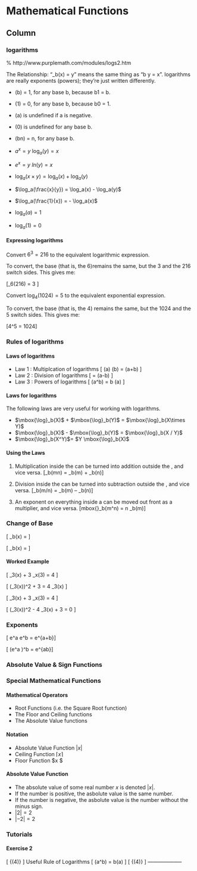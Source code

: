 Mathematical Functions{data-navmenu="Functions"}
=====================================

Column {.tabset}
-------------------------------------------------

### logarithms

% http://www.purplemath.com/modules/logs2.htm



The Relationship: "\log_b(x) = y" means the same thing as "b y = x".
logarithms are really exponents (powers); they're just written differently.


*  \logb(b) = 1, for any base b, because b1 = b.
*  \logb(1) = 0, for any base b, because b0 = 1.
*  \logb(a) is undefined if a is negative.
*  \logb(0) is undefined for any base b.
*  \logb(bn) = n, for any base b.



*   $a^x = y$  $\log_a(y) = x$

*   $e^x = y$  $ln(y)=x$

*   $\log_a(x\times y) = \log_a(x) + \log_a(y)$

*   $\log_a(\frac{x}{y}) = \log_a(x) - \log_a(y)$

*   $\log_a(\frac{1}{x}) = - \log_a(x)$

*   $\log_a(a) = 1$

*   $\log_a(1) = 0$




#### Expressing logarithms

Convert $6^3 = 216$ to the equivalent logarithmic expression.

To convert, the base (that is, the 6)remains the same, but the 3 and the 216 switch sides. This gives me:

\[\log_6(216) = 3   \]



Convert $\log_4(1024) = 5$ to the equivalent exponential expression.

To convert, the base (that is, the 4) remains the same, but the 1024 and the 5 switch sides. This gives me:

\[4^5 = 1024\]


### Rules of logarithms



#### Laws of logarithms


* Law 1 : Multiplcation of logarithms
\[ \log(a) \times \log(b) = \log(a+b) \]
* Law 2 : Division of logarithms
\[ \frac{\log(a)}{\log(b)} = \log(a-b) \]
* Law 3 : Powers of logarithms
\[ \log(a^b) = b \times \log(a) \]

#### Laws for logarithms

The following laws are very useful for working with logarithms.

*   $\mbox{\log}_b(X)$ + $\mbox{\log}_b(Y)$ = $\mbox{\log}_b(X\times Y)$
*   $\mbox{\log}_b(X)$ - $\mbox{\log}_b(Y)$ = $\mbox{\log}_b(X / Y)$
*   $\mbox{\log}_b(X^Y)$= $Y \mbox{\log}_b(X)$


#### Using the Laws

1. Multiplication inside the \log can be turned into addition outside the \log, and vice versa.
\[\mbox{\log}_b(mn) = \mbox{\log}_b(m) + \mbox{\log}_b(n)\]

2. Division inside the \log can be turned into subtraction outside the \log, and vice versa.
\[\mbox{\log}_b(m/n) = \mbox{\log}_b(m) – \mbox{\log}_b(n)\]

3. An exponent on everything inside a \log can be moved out front as a multiplier, and vice versa.
\[mbox{\log}_b(m^n) = n \times \mbox{\log}_b(m)\]

### Change of Base

\[ \log_b(x) = \frac{1}{\log_x(b)}  \]

\[ \log_b(x) = \frac{\log_a(b)}{\log_a(b)}  \]



#### Worked Example 

\[ \log_3(x) + 3 \log_x(3) = 4  \]


\[ \left(\log_3(x)\right)^2 + 3  = 4 \log_3(x)  \]


\[ \log_3(x) + 3 \log_x(3) = 4  \]

\[ \left(\log_3(x)\right)^2 - 4 \log_3(x) + 3  = 0  \]



### Exponents

\[ e^a \times e^b = e^{a+b}\]

\[ (e^a )^b = e^{ab}\]

### Absolute Value & Sign Functions


### Special Mathematical Functions

#### Mathematical Operators

*  Root Functions (i.e. the Square Root function)
*  The Floor and Ceiling functions
*  The Absolute Value functions



#### Notation 

*  Absolute Value Function $| x |$
*  Ceiling Function $\lceil x \rceil$
*  Floor Function  $\lfloor x \rfloor $



#### Absolute Value Function 

*  The absolute value of some real number $x$ is denoted $|x|$.
*  If the number is positive, the asbolute value is the same number.
*  If the number is negative, the asbolute value is the number without the minus sign.
*  $|2|=2$
*  $|-2| = 2$


### Tutorials

#### Exercise 2


\[  \frac{\mbox{ln}(2) + \mbox{ln}(2^2) + \mbox{ln}(2^3)  + \mbox{ln}(2^4) + \mbox{ln}(2^5)  }  {\mbox{ln}(4)}  \]
Useful Rule of Logarithms
\[  \mbox{ln}(a^b)  = b\cdot \mbox{ln}(a)  \]
\[  \frac{\mbox{ln}(2) + 2 \cdot \mbox{ln}(2) + 3 \cdot\mbox{ln}(2)  + 4 \cdot \mbox{ln}(2) + 5 \cdot \mbox{ln}(2)  }  {\mbox{ln}(4)}  \]
--------------------